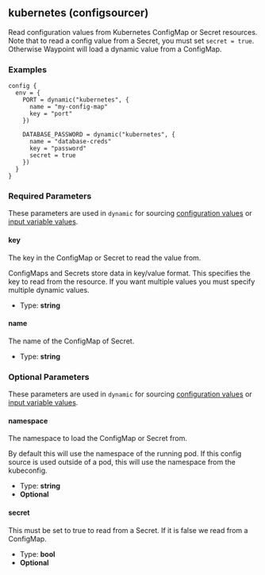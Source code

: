 ## kubernetes (configsourcer)

Read configuration values from Kubernetes ConfigMap or Secret resources. Note that to read a config value from a Secret, you must set `secret = true`. Otherwise Waypoint will load a dynamic value from a ConfigMap.

### Examples

```hcl
config {
  env = {
    PORT = dynamic("kubernetes", {
	  name = "my-config-map"
	  key = "port"
	})

    DATABASE_PASSWORD = dynamic("kubernetes", {
	  name = "database-creds"
	  key = "password"
	  secret = true
	})
  }
}
```

### Required Parameters

These parameters are used in `dynamic` for sourcing [configuration values](/waypoint/docs/app-config/dynamic) or [input variable values](/waypoint/docs/waypoint-hcl/variables/dynamic).

#### key

The key in the ConfigMap or Secret to read the value from.

ConfigMaps and Secrets store data in key/value format. This specifies the key to read from the resource. If you want multiple values you must specify multiple dynamic values.

- Type: **string**

#### name

The name of the ConfigMap of Secret.

- Type: **string**

### Optional Parameters

These parameters are used in `dynamic` for sourcing [configuration values](/waypoint/docs/app-config/dynamic) or [input variable values](/waypoint/docs/waypoint-hcl/variables/dynamic).

#### namespace

The namespace to load the ConfigMap or Secret from.

By default this will use the namespace of the running pod. If this config source is used outside of a pod, this will use the namespace from the kubeconfig.

- Type: **string**
- **Optional**

#### secret

This must be set to true to read from a Secret. If it is false we read from a ConfigMap.

- Type: **bool**
- **Optional**
